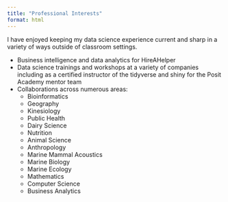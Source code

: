 ```yaml
---
title: "Professional Interests"
format: html
---
```


I have enjoyed keeping my data science experience current and sharp in a variety of ways outside of classroom settings. 

* Business intelligence and data analytics for HireAHelper
* Data science trainings and workshops at a variety of companies including as a certified instructor of the tidyverse and shiny for the Posit Academy mentor team
* Collaborations across numerous areas:
  * Bioinformatics
  * Geography
  * Kinesiology
  * Public Health
  * Dairy Science
  * Nutrition
  * Animal Science
  * Anthropology
  * Marine Mammal Acoustics
  * Marine Biology
  * Marine Ecology
  * Mathematics
  * Computer Science
  * Business Analytics


